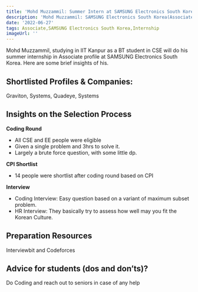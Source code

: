 ```yaml
---
title: 'Mohd Muzzammil: Summer Intern at SAMSUNG Electronics South Korea'
description: 'Mohd Muzzammil: SAMSUNG Electronics South Korea(Associate)'
date: '2022-06-27'
tags: Associate,SAMSUNG Electronics South Korea,Internship
imageUrl: ''
---
```


Mohd Muzzammil, studying in IIT Kanpur as a BT student in CSE will do
his summer internship in Associate profile at SAMSUNG Electronics South Korea. Here are some brief
insights of his.

## Shortlisted Profiles & Companies:
Graviton, Systems, Quadeye, Systems

## Insights on the Selection Process
__Coding Round__
- All CSE and EE people were eligible
- Given a single problem and 3hrs to solve it.
- Largely a brute force question, with some little dp.

__CPI Shortlist__
- 14 people were shortlist after coding round based on CPI

__Interview__
- Coding Interview:  Easy question based on a variant of maximum subset problem.
- HR Interview: They basically try to assess how well may you fit the Korean Culture.

##  Preparation Resources
Interviewbit and Codeforces

## Advice for students (dos and don’ts)? 
Do Coding and reach out to seniors in case of any help

